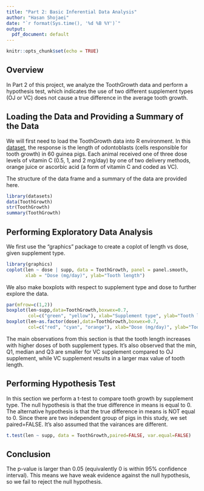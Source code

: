 ---
title: "Part 2: Basic Inferential Data Analysis"
author: "Hasan Shojaei"
date: "`r format(Sys.time(), '%d %B %Y')`"
output:
  pdf_document: default
---

```{r setup, include=FALSE}
knitr::opts_chunk$set(echo = TRUE)
```

## Overview

In Part 2 of this project, we analyze the ToothGrowth data and perform a hypothesis test, which indicates the use of two different supplement types (OJ or VC) does not cause a true difference in the average tooth growth. 

## Loading the Data and Providing a Summary of the Data

We will first need to load the ToothGrowth data into R environment. In this [dataset](http://stat.ethz.ch/R-manual/R-devel/library/datasets/html/ToothGrowth.html), the response is the length of odontoblasts (cells responsible for tooth growth) in 60 guinea pigs. Each animal received one of three dose levels of vitamin C (0.5, 1, and 2 mg/day) by one of two delivery methods, orange juice or ascorbic acid (a form of vitamin C and coded as VC).

The structure of the data frame and a summary of the data are provided here.
```{r, echo=TRUE}
library(datasets)
data(ToothGrowth)
str(ToothGrowth)
summary(ToothGrowth)
```

## Performing Exploratory Data Analysis
We first use the "graphics" package to create a coplot of length vs dose, given supplement type. 
```{r, echo=TRUE, fig.height=3.75}
library(graphics)
coplot(len ~ dose | supp, data = ToothGrowth, panel = panel.smooth,
       xlab = "Dose (mg/day)", ylab="Tooth length")
```

We also make boxplots with respect to supplement type and dose to further explore the data. 
```{r, echo=TRUE, fig.height=3.75}
par(mfrow=c(1,2))
boxplot(len~supp,data=ToothGrowth,boxwex=0.7, 
        col=c("green", "yellow"), xlab="Supplement type", ylab="Tooth length")
boxplot(len~as.factor(dose),data=ToothGrowth,boxwex=0.7, 
        col=c("red", "cyan", "orange"), xlab="Dose (mg/day)", ylab="Tooth length")
```

The main observations from this section is that the tooth length increases with higher doses of both supplement types. It's also observed that the min, Q1, median and Q3 are smaller for VC supplement compared to OJ supplement, while VC supplement results in a larger max value of tooth length. 

## Performing Hypothesis Test
In this section we perform a t-test to compare tooth growth by supplement type. The null hypothesis is that the true difference in means is equal to 0. The alternative hypothesis is that the true difference in means is NOT equal to 0. Since there are two independent group of pigs in this study, we set paired=FALSE. It's also assumed that the vairances are different. 
```{r, echo=TRUE}
t.test(len ~ supp, data = ToothGrowth,paired=FALSE, var.equal=FALSE)
```
## Conclusion
The p-value is larger than 0.05 (equivalently 0 is within 95% confidence interval). This means we have weak evidence against the null hypothesis, so we fail to reject the null hypothesis.

